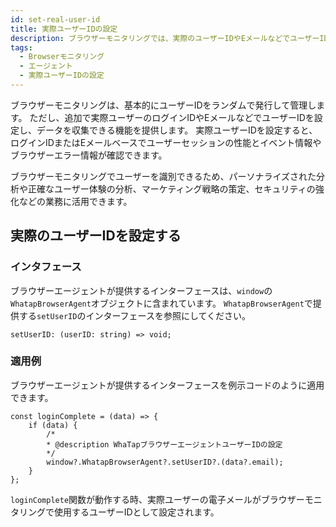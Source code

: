```yaml
---
id: set-real-user-id
title: 実際ユーザーIDの設定
description: ブラウザーモニタリングでは、実際のユーザーIDやEメールなどでユーザーIDを設定し、データを収集できます。
tags:
  - Browserモニタリング
  - エージェント
  - 実際ユーザーIDの設定
---
```


ブラウザーモニタリングは、基本的にユーザーIDをランダムで発行して管理します。 ただし、追加で実際ユーザーのログインIDやEメールなどでユーザーIDを設定し、データを収集できる機能を提供します。 実際ユーザーIDを設定すると、ログインIDまたはEメールベースでユーザーセッションの性能とイベント情報やブラウザーエラー情報が確認できます。

ブラウザーモニタリングでユーザーを識別できるため、パーソナライズされた分析や正確なユーザー体験の分析、マーケティング戦略の策定、セキュリティの強化などの業務に活用できます。

## 実際のユーザーIDを設定する

### インタフェース

ブラウザーエージェントが提供するインターフェースは、`window`の`WhatapBrowserAgent`オブジェクトに含まれています。 `WhatapBrowserAgent`で提供する`setUserID`のインターフェースを参照にしてください。

```tsx title='Typescript'
setUserID: (userID: string) => void;
```

### 適用例

ブラウザーエージェントが提供するインターフェースを例示コードのように適用できます。

```tsx title='Typescript'
const loginComplete = (data) => {
	if (data) {
		/*
		* @description WhaTapブラウザーエージェントユーザーIDの設定
		*/
		window?.WhatapBrowserAgent?.setUserID?.(data?.email);
	}
};
```

`loginComplete`関数が動作する時、実際ユーザーの電子メールがブラウザーモニタリングで使用するユーザーIDとして設定されます。
